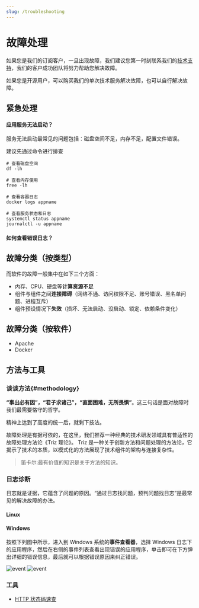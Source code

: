 ```yaml
---
slug: /troubleshooting
---
```




# 故障处理

如果您是我们的订阅客户，一旦出现故障，我们建议您第一时刻联系我们的[技术支持](./helpdesk)，我们的客户成功团队将努力帮助您解决故障。  

如果您是开源用户，可以购买我们的单次技术服务解决故障，也可以自行解决故障。


## 紧急处理

#### 应用服务无法启动？

服务无法启动最常见的问题包括：磁盘空间不足，内存不足，配置文件错误。   

建议先通过命令进行排查  

```shell
# 查看磁盘空间
df -lh

# 查看内存使用
free -lh

# 查看容器日志
docker logs appname

# 查看服务状态和日志
systemctl status appname
journalctl -u appname
```

#### 如何查看错误日志？

## 故障分类（按类型）

而软件的故障一般集中在如下三个方面：

* 内存、CPU、硬盘等**计算资源不足**
* 组件与组件之间**连接障碍**（网络不通、访问权限不足、账号错误、黑名单问题、进程互斥）
* 组件预设情况下**失效**（损坏、无法启动、没启动、锁定、依赖条件变化）

<DocCardList items={useCurrentSidebarCategory().items}/>

## 故障分类（按软件）

* Apache
* Docker

## 方法与工具

### 谈谈方法{#methodology}

**“事出必有因”，“君子求诸己”，“直面困难，无所畏惧”**。这三句话是面对故障时我们最需要恪守的哲学。  

精神上达到了高度的统一后，就剩下技法。

故障处理是有据可依的，在这里，我们推荐一种经典的技术研发领域具有普适性的故障处理方法论《Triz 理论》。 Triz 是一种关于创新方法和问题处理的方法论，它揭示了技术的本质，以模式化的方法展现了技术组件的架构与连接复杂性。

> 笛卡尔:最有价值的知识是关于方法的知识。

### 日志诊断

日志就是证据，它蕴含了问题的原因。“通过日志找问题，预判问题找日志”是最常见的解决故障的办法。

#### Linux

#### Windows

按照下列图中所示，进入到 Windows 系统的**事件查看器**，选择 Windows 日志下的应用程序，然后在右侧的事件列表查看出现错误的应用程序，单击即可在下方弹出详细的错误信息，最后就可以根据错误原因来纠正错误。

![event](https://libs.websoft9.com/Websoft9/DocsPicture/zh/wampserver/wampserver-eventerror-websoft9-1.png)
![event](https://libs.websoft9.com/Websoft9/DocsPicture/zh/wampserver/wampserver-eventerror-websoft9-2.png)


### 工具

* [HTTP 状态码速查](http://www.w3.org/Protocols/rfc2616/rfc2616-sec10.html)




